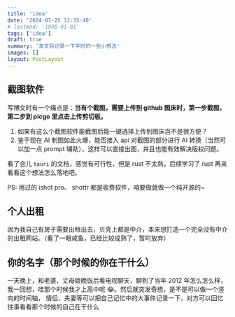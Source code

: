 ```yaml
---
title: 'idea'
date: '2024-07-25 13:35:40'
# lastmod: '1900-01-01'
tags: ['idea']
draft: true
summary: '本文将记录一下平时的一些小想法'
images: []
layout: PostLayout
---
```


## 截图软件

写博文时有一个痛点是：**当有个截图，需要上传到 github 图床时，第一步截图，第二步到 picgo 里点击上传剪切板。**

1. 如果有这么个截图软件能截图后能一键选择上传到图床岂不是很方便？
2. 鉴于现在 AI 制图如此火爆，能否接入 api 对截图的部分进行 AI 转换（当然可以加一点 prompt 辅助），这样可以直接出图，并且也能有效解决版权问题。

看了会儿 `tauri` 的文档，感觉有可行性，但是 rust 不太熟，后续学习了 rust 再来看看这个想法怎么落地吧。

PS: 用过的 ishot pro、 shottr 都是收费软件，咱要做就做一个纯开源的~

## 个人出租

因为我自己有房子需要出租出去，贝壳上都是中介，本来想打造一个完全没有中介的出租网站。（看了一眼咸鱼，已经比较成熟了，暂时放弃）

## 你的名字（那个时候的你在干什么）

一天晚上，和老婆、丈母娘晚饭后看电视聊天，聊到了当年 2012 年怎么怎么样，我一回想，哇那个时候我才上高中呢 😂。然后就突发奇想，是不是可以做一个竖向的时间轴，
情侣、夫妻等可以把自己记忆中的大事件记录一下，对方可以回忆往事看看那个时候的自己在干什么